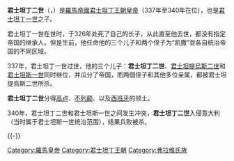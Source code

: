 {{expand|time=2011-01-31T15:33:47+00:00}}


'''君士坦丁二世'''（{{lang-en|'''Flavius Claudius Constantinus'''}}，{{bd|316年||340年||catIdx=}}）是[[羅馬帝國|羅馬帝國]][[君士坦丁王朝|君士坦丁王朝]][[皇帝|皇帝]]（337年至340年在位），也是[[君士坦丁一世_(罗马帝国)|君士坦丁一世]]之子。

君士坦丁一世在世时，于326年处死了自己的长子{{link-en|克里斯帕斯|Crispus}}，从此直至他去世，都没有指定帝国的继承人。但是生前，他任命他的三个儿子和两个侄子为“凯撒”並各自统治帝国的不同区域。

337年，君士坦丁一世过世，他的三个儿子：'''君士坦丁二世'''、[[君士坦提烏斯二世|君士坦提烏斯二世]]和[[君士坦斯一世|君士坦斯一世]]同时继位，并瓜分了帝国，而两個侄子和其他多位亲属，都被君士坦提烏斯二世所杀。

'''君士坦丁二世'''分得[[高卢|高卢]]、[[不列颠|不列颠]]、以及[[西班牙|西班牙]]的领土。

340年，君士坦丁二世和君士坦斯一世之间发生冲突，'''君士坦丁二世'''入侵意大利（当时属于君士坦斯一世统治范围），结果兵败被杀。


{{-}}
{{s-start}}
{{s-hou | [[君士坦丁王朝|君士坦丁王朝]]|316年|2月||340年}}
{{s-reg}}
{{s-bef | before = {{nowrap|[[君士坦丁大帝|君士坦丁大帝]]}} }}
{{s-ttl | title = [[羅馬皇帝列表|羅馬帝國皇帝]] | years = 337年–340年 | regent1 = [[君士坦提烏斯二世|君士坦提烏斯二世]]|regent2=[[君士坦斯一世|君士坦斯一世]]}}
{{s-aft | after = [[君士坦提烏斯二世|君士坦提烏斯二世]]|after2=[[君士坦斯一世|君士坦斯一世]]}}
{{s-end}}

{{罗马帝国皇帝| 本人=君士坦丁二世| 时间 = 337-340| 之前=[[君士坦丁一世_(罗马帝国)|君士坦丁一世]]| 之后=[[君士坦提乌斯二世|君士坦提乌斯二世]]，[[君士坦斯一世|君士坦斯一世]] | 同时=[[君士坦提乌斯二世|君士坦提乌斯二世]]，[[君士坦斯一世|君士坦斯一世]] }}
{{Authority control}}
{{古羅馬人物小作品}}
[[Category:羅馬皇帝|Category:羅馬皇帝]]
[[Category:君士坦丁王朝|Category:君士坦丁王朝]]
[[Category:弗拉维氏族|Category:弗拉维氏族]]